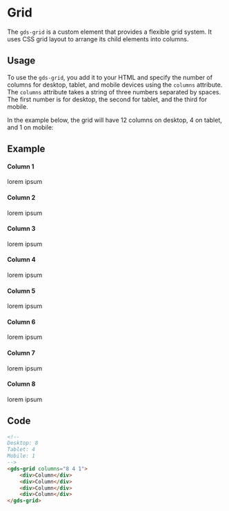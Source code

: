 

<Meta title="Components/Grid" />

# Grid

The `gds-grid` is a custom element that provides a flexible grid system. It uses CSS grid layout to arrange its child elements into columns.

## Usage

To use the `gds-grid`, you add it to your HTML and specify the number of columns for desktop, tablet, and mobile devices using the `columns` attribute. The `columns` attribute takes a string of three numbers separated by spaces. The first number is for desktop, the second for tablet, and the third for mobile.

In the example below, the grid will have 12 columns on desktop, 4 on tablet, and 1 on mobile:

## Example 
<gds-grid columns="8 4 1" gap="xxl xs xxxl">
    <div>
        <h4>Column 1</h4>
        <p>lorem ipsum</p>
    </div>
    <div>
        <h4>Column 2</h4>
        <p>lorem ipsum</p>
    </div>
    <div>
        <h4>Column 3</h4>
        <p>lorem ipsum</p>
    </div>
    <div>
        <h4>Column 4</h4>
        <p>lorem ipsum</p>
    </div>
    <div>
        <h4>Column 5</h4>
        <p>lorem ipsum</p>
    </div>
    <div>
        <h4>Column 6</h4>
        <p>lorem ipsum</p>
    </div>
    <div>
        <h4>Column 7</h4>
        <p>lorem ipsum</p>
    </div>
    <div>
        <h4>Column 8</h4>
        <p>lorem ipsum</p>
    </div>
</gds-grid>


## Code
```html
<!-- 
Desktop: 8
Tablet: 4
Mobile: 1
-->
<gds-grid columns="8 4 1">
    <div>Column</div>
    <div>Column</div>
    <div>Column</div>
    <div>Column</div>
</gds-grid>
```
